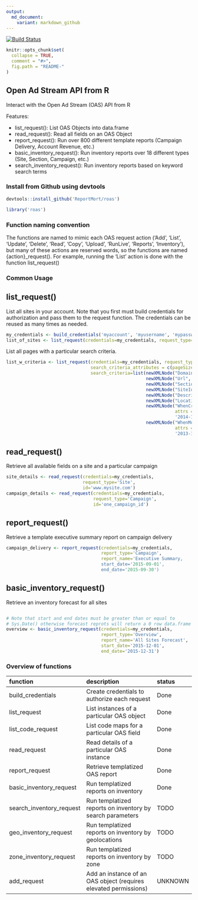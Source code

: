 ```yaml
---
output:
  md_document:
    variant: markdown_github
---
```


<!-- README.md is generated from README.Rmd. Please edit that file -->

[![Build Status](https://travis-ci.org/ReportMort/roas.svg?branch=master)](https://travis-ci.org/ReportMort/roas) 

```r
knitr::opts_chunk$set(
  collapse = TRUE,
  comment = "#>",
  fig.path = "README-"
)
```

Open Ad Stream API from R
-------------------

Interact with the Open Ad Stream (OAS) API from R

Features:

-   list_request(): List OAS Objects into data.frame
-   read_request(): Read all fields on an OAS Object
-   report_request(): Run over 800 different template reports (Campaign Delivery, Account Revenue, etc.)
-   basic_inventory_request(): Run inventory reports over 18 different types (Site, Section, Campaign, etc.)
-   search_inventory_request(): Run inventory reports based on keyword search terms

### Install from Github using devtools

``` r
devtools::install_github('ReportMort/roas')
```

``` r
library('roas')
```

### Function naming convention

The functions are named to mimic each OAS request action ('Add', 'List', 'Update', 
'Delete', 'Read', 'Copy', 'Upload', 'RunLive', 'Reports', 'Inventory'), but 
many of these actions are reserved words, so the functions are named {action}_request(). 
For example, running the 'List' action is done with the function list_request()

### Common Usage

## list_request()

List all sites in your account. Note that you first must build credentials for authorization and pass them to the request function. The credentials 
can be reused as many times as needed.

``` r
my_credentials <- build_credentials('myaccount', 'myusername', 'mypassword')
list_of_sites <- list_request(credentials=my_credentials, request_type='Site')
```

List all pages with a particular search criteria.

``` r
list_w_criteria <- list_request(credentials=my_credentials, request_type='Page', 
                                search_criteria_attributes = c(pageSize=100), 
                                search_criteria=list(newXMLNode("Domain", "mySite"), 
                                                     newXMLNode("Url", "001"), 
                                                     newXMLNode("SectionId", "Ar%ves"), 
                                                     newXMLNode("SiteId", "ApiSite"), 
                                                     newXMLNode("Description", "My Page"), 
                                                     newXMLNode("LocationKey", "7"), 
                                                     newXMLNode("WhenCreated", 
                                                                attrs = c(condition = "GT"), 
                                                                '2014-12-31'), 
                                                     newXMLNode("WhenModified", 
                                                                attrs = c(condition = "GT"), 
                                                                '2013-12-31')))
```

## read_request()

Retrieve all available fields on a site and a particular campaign

``` r
site_details <- read_request(credentials=my_credentials, 
                             request_type='Site', 
                             id='www.mysite.com')
campaign_details <- read_request(credentials=my_credentials, 
                                 request_type='Campaign', 
                                 id='one_campaign_id')
```

## report_request()

Retrieve a template executive summary report on campaign delivery

``` r
campaign_delivery <- report_request(credentials=my_credentials, 
                                    report_type='Campaign',
                                    report_name='Executive Summary,
                                    start_date='2015-09-01', 
                                    end_date='2015-09-30')
```

## basic_inventory_request()

Retrieve an inventory forecast for all sites

``` r

# Note that start and end dates must be greater than or equal to 
# Sys.Date() otherwise forecast reprots will return a 0 row data.frame
overview <- basic_inventory_request(credentials=my_credentials, 
                                    report_type='Overview', 
                                    report_name='All Sites Forecast',
                                    start_date='2015-12-01', 
                                    end_date='2015-12-31')
```

### Overview of functions

| function                 | description                                                       | status               |
|:-------------------------|:------------------------------------------------------------------|:---------------------|
| build\_credentials       | Create credentials to authorize each request                      | Done                 |
| list\_request            | List instances of a particular OAS object                         | Done                 |
| list\_code\_request      | List code maps for a particular OAS field                         | Done                 |
| read_request             | Read details of a particular OAS instance                         | Done                 |
| report_request           | Retrieve templatized OAS report                                   | Done                 |
| basic_inventory_request  | Run templatized reports on inventory                              | Done                 |
| search_inventory_request | Run templatized reports on inventory by search parameters         | TODO                 |
| geo_inventory_request    | Run templatized reports on inventory by geolocations              | TODO                 |
| zone_inventory_request   | Run templatized reports on inventory by zone                      | TODO                 |
| add_request              | Add an instance of an OAS object (requires elevated permissions)  | UNKNOWN              |
